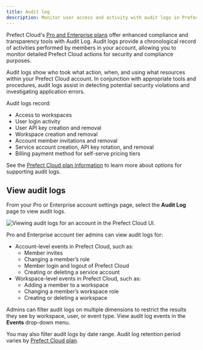 ```yaml
---
title: Audit log
description: Monitor user access and activity with audit logs in Prefect Cloud.
---
```


Prefect Cloud's [Pro and Enterprise plans](https://www.prefect.io/pricing) offer enhanced compliance and transparency tools with Audit Log.
Audit logs provide a chronological record of activities performed by members in your account, 
allowing you to monitor detailed Prefect Cloud actions for security and compliance purposes.

Audit logs show who took what action, when, and using what resources within your Prefect Cloud account.
In conjunction with appropriate tools and procedures, audit logs assist in detecting 
potential security violations and investigating application errors.  

Audit logs record:

- Access to workspaces
- User login activity
- User API key creation and removal
- Workspace creation and removal
- Account member invitations and removal
- Service account creation, API key rotation, and removal
- Billing payment method for self-serve pricing tiers

See the [Prefect Cloud plan information](https://www.prefect.io/pricing) to learn more about options for supporting audit logs.

## View audit logs

From your Pro or Enterprise account settings page, select the **Audit Log** page to view audit logs.

![Viewing audit logs for an account in the Prefect Cloud UI.](/3.0rc/img/ui/audit-log.png)

Pro and Enterprise account tier admins can view audit logs for:

- Account-level events in Prefect Cloud, such as:
  - Member invites
  - Changing a member’s role
  - Member login and logout of Prefect Cloud
  - Creating or deleting a service account
- Workspace-level events in Prefect Cloud, such as:
  - Adding a member to a workspace
  - Changing a member’s workspace role
  - Creating or deleting a workspace

Admins can filter audit logs on multiple dimensions to restrict the results they see by workspace, user, or event type.
View audit log events in the **Events** drop-down menu.

You may also filter audit logs by date range. Audit log retention period varies by [Prefect Cloud plan](https://www.prefect.io/pricing).
